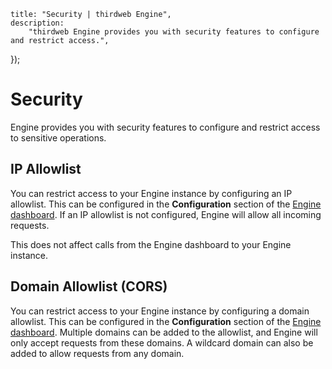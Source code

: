 
	title: "Security | thirdweb Engine",
	description:
		"thirdweb Engine provides you with security features to configure and restrict access.",
});

# Security

Engine provides you with security features to configure and restrict access to sensitive operations.

## IP Allowlist

You can restrict access to your Engine instance by configuring an IP allowlist. This can be configured in the **Configuration** section of the [Engine dashboard](https://thirdweb.com/dashboard/engine/).
If an IP allowlist is not configured, Engine will allow all incoming requests.

<Callout variant="info" title="Note">
	This does not affect calls from the Engine dashboard to your Engine instance.
</Callout>

## Domain Allowlist (CORS)

You can restrict access to your Engine instance by configuring a domain allowlist. This can be configured in the **Configuration** section of the [Engine dashboard](https://thirdweb.com/dashboard/engine/).
Multiple domains can be added to the allowlist, and Engine will only accept requests from these domains. A wildcard domain can also be added to allow requests from any domain.

